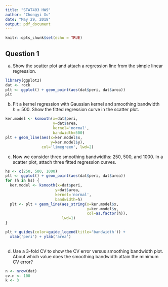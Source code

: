 ```yaml
---
title: "STAT403 HW9"
author: "Chongyi Xu"
date: "May 29, 2018"
output: pdf_document
---
```


```r
knitr::opts_chunk$set(echo = TRUE)
```

## Question 1

(a) Show the scatter plot and attach a regression line from the simple linear regression.

```r
library(ggplot2)
dat <- rock
plt <- ggplot() + geom_point(aes(dat$peri, dat$area))
plt
```

(b) Fit a kernel regression with Gaussian kernel and smoothing bandwidth $h=500$. Show the fitted regression curve in the scatter plot.

```r
ker.model <- ksmooth(x=dat$peri,
                     y=dat$area,
                     kernel='normal',
                     bandwidth=500)
plt + geom_line(aes(x=ker.model$x, 
                    y=ker.model$y),
                col='limegreen', lwd=2)
```

(c) Now we consider three smoothing bandwidths: 250, 500, and 1000. In a scatter plot, attach three fitted regression curves.

```r
hs <- c(250, 500, 1000)
plt <- ggplot() + geom_point(aes(dat$peri, dat$area))
for (h in hs) {
  ker.model <- ksmooth(x=dat$peri,
                      y=dat$area,
                      kernel='normal',
                      bandwidth=h)
  plt <- plt + geom_line(aes_string(x=ker.model$x, 
                                    y=ker.model$y,
                                    col=as.factor(h)),
                         lwd=1)
}

plt + guides(color=guide_legend(title='bandwidth')) + 
  xlab('peri') + ylab('area')
  
```

(d) Use a 3-fold CV to show the CV error versus smoothing bandwidth plot. About which value does the smoothing bandwidth attain the minimum CV error?

```r
n <- nrow(dat)
cv.n <- 100
k <- 3


```














